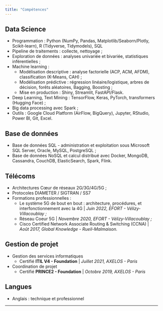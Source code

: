 ```yaml
---
title: "Compétences"
---
```


## Data Science

-   Programmation : Python (NumPy, Pandas, Matplotlib/Seaborn/Plotly, Scikit-learn), R (Tidyverse, Tidymodels), SQL
-   Pipeline de traitements : collecte, nettoyage ;
-   Exploration de données : analyses univariée et bivariée, statistiques inférentielles ;
-   Machine learning :
    -   Modélisation descriptive : analyse factorielle (ACP, ACM, AFDM), classification (K-Means, CAH) ;
    -   Modélisation prédictive : régression linéaire/logistique, arbres de décision, forêts aléatoires, Bagging, Boosting ;
    -   Mise en production : Shiny, Streamlit, FastAPI/Flask.
-   Deep Learning, Text Mining : TensorFlow, Keras, PyTorch, transformers (Hugging Face) ;
-   Big data processing avec Spark ;
-   Outils : Google Cloud Platform (AirFlow, BigQuery), Jupyter, RStudio, Power BI, Git, Excel.

## Base de données

-   Base de données SQL - administration et exploitation sous Microsoft SQL Server, Oracle, MySQL, PostgreSQL ;
-   Base de données NoSQL et calcul distribué avec Docker, MongoDB, Cassandra, CouchDB, ElasticSearch, Spark, Flink.

## Télécoms

-   Architectures Cœur de réseaux 2G/3G/4G/5G ;
-   Protocoles DIAMETER / SIGTRAN / SS7
-   Formations professionnelles :
    -   Le système 5G de bout en bout : architecture, procédures, et interfonctionnement avec la 4G \| *Juin 2022, EFORT - Vélizy-Villacoublay ;*
    -   Réseau Coeur 5G \| *Novembre 2020, EFORT - Vélizy-Villacoublay ;*
    -   Cisco Certified Network Associate Routing & Switching (CCNA) \| *Août 2017, Global Knowledge - Rueil-Malmaison.*

## Gestion de projet

-   Gestion des services informatiques
    -   Certifié **ITIL V4 - Foundation** \| *Juillet 2021, AXELOS - Paris*
-   Coordination de projet
    -   Certifié **PRINCE2 - Foundation** \| *Octobre 2019, AXELOS - Paris*

## Langues

-   Anglais : technique et professionnel

------------------------------------------------------------------------
